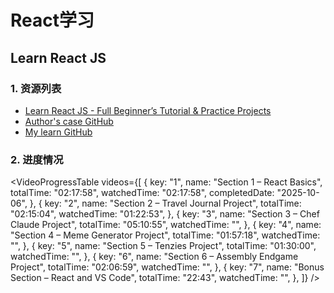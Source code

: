 
# React学习

## Learn React JS

### 1. 资源列表

- [Learn React JS - Full Beginner’s Tutorial & Practice Projects](https://www.youtube.com/watch?v=x4rFhThSX04&t=4448s)
- [Author's case GitHub](https://github.com/scrimba/learn-react)
- [My learn GitHub](https://github.com/Halcyon666/react-daily-learn)

### 2. 进度情况

<VideoProgressTable
  videos={[
    {
      key: "1",
      name: "Section 1 – React Basics",
      totalTime: "02:17:58",
      watchedTime: "02:17:58",
      completedDate: "2025-10-06",
    },
    {
      key: "2",
      name: "Section 2 – Travel Journal Project",
      totalTime: "02:15:04",
      watchedTime: "01:22:53",
    },
    {
      key: "3",
      name: "Section 3 – Chef Claude Project",
      totalTime: "05:10:55",
      watchedTime: "",
    },
    {
      key: "4",
      name: "Section 4 – Meme Generator Project",
      totalTime: "01:57:18",
      watchedTime: "",
    },
    {
      key: "5",
      name: "Section 5 – Tenzies Project",
      totalTime: "01:30:00",
      watchedTime: "",
    },
    {
      key: "6",
      name: "Section 6 – Assembly Endgame Project",
      totalTime: "02:06:59",
      watchedTime: "",
    },
    {
      key: "7",
      name: "Bonus Section – React and VS Code",
      totalTime: "22:43",
      watchedTime: "",
    },
  ]}
/>

